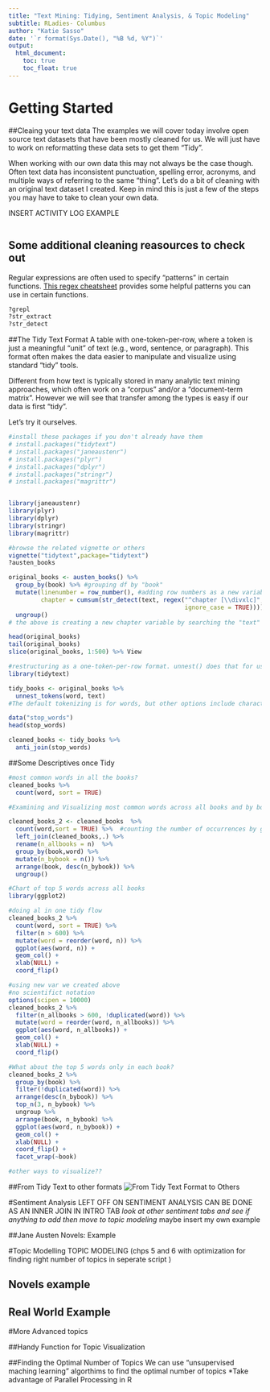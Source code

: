 ```yaml
---
title: "Text Mining: Tidying, Sentiment Analysis, & Topic Modeling"
subtitle: RLadies- Columbus
author: "Katie Sasso"
date: '`r format(Sys.Date(), "%B %d, %Y")`'
output: 
  html_document:
    toc: true
    toc_float: true
---
```


# Getting Started 

##Cleaing your text data
The examples we will cover today involve open source text datasets that have been mostly cleaned for us. We will just have to work on reformatting these data sets to get them "Tidy".

When working with our own data this may not always be the case though. Often text data has inconsistent punctuation, spelling error, acronyms, and multiple ways of referring to the same "thing". Let's do a bit of cleaning with an original text dataset I created. Keep in mind this is just a few of the steps you may have to take to clean your own data. 

INSERT ACTIVITY LOG EXAMPLE 

```r

```
## Some additional cleaning reasources to check out
Regular expressions are often used to specify "patterns" in certain functions. [This regex cheatsheet](https://www.rstudio.com/wp-content/uploads/2016/09/RegExCheatsheet.pdf) provides some helpful patterns 
you can use in certain functions.

```r
?grepl
?str_extract
?str_detect
```


##The Tidy Text Format
A table with one-token-per-row, where a token is just a meaningful "unit" of text (e.g., word, sentence, or paragraph). This format often makes the data easier to manipulate and visualize using standard  "tidy" tools.

Different from how text is typically stored in many analytic text mining approaches, which often work on a "corpus" and/or a "document-term matrix". However we will see that transfer among the types is easy if our data is first "tidy".

Let's try it ourselves.

```r
#install these packages if you don't already have them
# install.packages("tidytext")
# install.packages("janeaustenr")
# install.packages("plyr")
# install.packages("dplyr")
# install.packages("stringr")
# install.packages("magrittr")


library(janeaustenr)
library(plyr)
library(dplyr)
library(stringr)
library(magrittr)

#browse the related vignette or others
vignette("tidytext",package="tidytext")
?austen_books

original_books <- austen_books() %>%
  group_by(book) %>% #grouping df by "book"
  mutate(linenumber = row_number(), #adding row numbers as a new variable
         chapter = cumsum(str_detect(text, regex("^chapter [\\divxlc]",  
                                                 ignore_case = TRUE)))) %>%
  ungroup()
# the above is creating a new chapter variable by searching the "text" character variable for the string "chapter" and Roman Numeral characters (as specified in regex language here "[\\divxlc]")

head(original_books)
tail(original_books)
slice(original_books, 1:500) %>% View

#restructuring as a one-token-per-row format. unnest() does that for us
library(tidytext)

tidy_books <- original_books %>%
  unnest_tokens(word, text)
#The default tokenizing is for words, but other options include characters, ngrams, sentences, lines, paragraphs, or separation around a regex pattern.

data("stop_words")
head(stop_words)

cleaned_books <- tidy_books %>%
  anti_join(stop_words)

```

##Some Descriptives once Tidy

```r
#most common words in all the books?
cleaned_books %>%
  count(word, sort = TRUE)

#Examining and Visualizing most common words across all books and by book: 

cleaned_books_2 <- cleaned_books  %>% 
  count(word,sort = TRUE) %>%  #counting the number of occurrences by group (word in this case)
  left_join(cleaned_books,.) %>% 
  rename(n_allbooks = n)  %>% 
  group_by(book,word) %>% 
  mutate(n_bybook = n()) %>% 
  arrange(book, desc(n_bybook)) %>% 
  ungroup()

#Chart of top 5 words across all books
library(ggplot2)

#doing al in one tidy flow
cleaned_books_2 %>% 
  count(word, sort = TRUE) %>% 
  filter(n > 600) %>%
  mutate(word = reorder(word, n)) %>%
  ggplot(aes(word, n)) +
  geom_col() +
  xlab(NULL) +
  coord_flip()

#using new var we created above
#no scientifict notation
options(scipen = 10000)
cleaned_books_2 %>% 
  filter(n_allbooks > 600, !duplicated(word)) %>% 
  mutate(word = reorder(word, n_allbooks)) %>% 
  ggplot(aes(word, n_allbooks)) +
  geom_col() +
  xlab(NULL) +
  coord_flip()

#What about the top 5 words only in each book? 
cleaned_books_2 %>% 
  group_by(book) %>% 
  filter(!duplicated(word)) %>% 
  arrange(desc(n_bybook)) %>% 
  top_n(3, n_bybook) %>% 
  ungroup %>% 
  arrange(book, n_bybook) %>% 
  ggplot(aes(word, n_bybook)) +
  geom_col() +
  xlab(NULL) +
  coord_flip() +
  facet_wrap(~book)

#other ways to visualize?? 

```
 
##From Tidy Text to other formats
![From Tidy Text Format to Others](http://tidytextmining.com/images/tidyflow-ch-5.png)

#Sentiment Analysis
LEFT OFF ON SENTIMENT ANALYSIS CAN BE DONE AS AN INNER JOIN IN INTRO TAB
 *look at other sentiment tabs and see if anything to add then move to topic modeling
 *maybe insert my own example 

##Jane Austen Novels: Example

#Topic Modelling
TOPIC MODELING (chps 5 and 6 with optimization for finding right number of topics in seperate script )


## Novels example

## Real World Example

#More Advanced topics 

##Handy Function for Topic Visualization

##Finding the Optimal Number of Topics
We can use "unsupervised maching learning" algorthims to find the optimal number of topics
  *Take advantage of Parallel Processing in R



